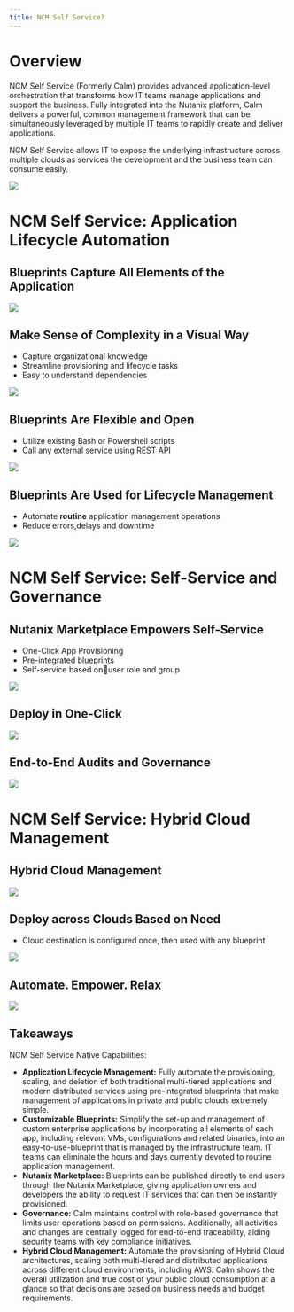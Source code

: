 ---
title: NCM Self Service?
---

# Overview

NCM Self Service (Formerly Calm) provides advanced application-level orchestration that transforms
how IT teams manage applications and support the business. Fully
integrated into the Nutanix platform, Calm delivers a powerful, common
management framework that can be simultaneously leveraged by multiple IT
teams to rapidly create and deliver applications.

NCM Self Service allows IT to expose the underlying infrastructure across multiple
clouds as services the development and the business team can consume
easily.

![](images/calm_hybrid_cloud.png)

# NCM Self Service: Application Lifecycle Automation

## Blueprints Capture All Elements of the Application

![](images/what_is_calm_07.png)

## Make Sense of Complexity in a Visual Way

-   Capture organizational knowledge
-   Streamline provisioning and lifecycle tasks
-   Easy to understand dependencies

![](images/what_is_calm_08.png)

## Blueprints Are Flexible and Open

-   Utilize existing Bash or Powershell scripts
-   Call any external service using REST API

![](images/what_is_calm_09.png)

## Blueprints Are Used for Lifecycle Management

-   Automate **routine** application management operations
-   Reduce errors,delays and downtime

![](images/what_is_calm_10.png)

# NCM Self Service: Self-Service and Governance

## Nutanix Marketplace Empowers Self-Service

-   One-Click App Provisioning
-   Pre-integrated blueprints
-   Self-service based onuser role and group

![](images/what_is_calm_11.png)

## Deploy in One-Click

![](images/what_is_calm_12.png)

## End-to-End Audits and Governance

![](images/what_is_calm_13.png)

# NCM Self Service: Hybrid Cloud Management

## Hybrid Cloud Management

![](images/what_is_calm_14.png)

## Deploy across Clouds Based on Need

-   Cloud destination is configured once, then used with any blueprint

![](images/what_is_calm_15.png)

## Automate. Empower. Relax

![](images/what_is_calm_16.png)

## Takeaways

NCM Self Service Native Capabilities:

-   **Application Lifecycle Management:** Fully automate the provisioning, scaling, and deletion of both traditional multi-tiered
    applications and modern distributed services using pre-integrated blueprints that make management of applications in private and
    public clouds extremely simple.
-   **Customizable Blueprints:** Simplify the set-up and management of custom enterprise applications by incorporating all elements of each
    app, including relevant VMs, configurations and related binaries, into an easy-to-use-blueprint that is managed by the infrastructure
    team. IT teams can eliminate the hours and days currently devoted to routine application management.
-   **Nutanix Marketplace:** Blueprints can be published directly to end users through the Nutanix Marketplace, giving application owners and
    developers the ability to request IT services that can then be instantly provisioned.
-   **Governance:** Calm maintains control with role-based governance that limits user operations based on permissions. Additionally, all
    activities and changes are centrally logged for end-to-end traceability, aiding security teams with key compliance initiatives.
-   **Hybrid Cloud Management:** Automate the provisioning of Hybrid Cloud architectures, scaling both multi-tiered and distributed
    applications across different cloud environments, including AWS. Calm shows the overall utilization and true cost of your public
    cloud consumption at a glance so that decisions are based on business needs and budget requirements.
